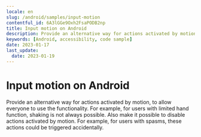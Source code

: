 ```yaml
---
locale: en
slug: /android/samples/input-motion
contentful_id: 6A3lGGe9Oxh2FsaPODB2np
title: Input motion on Android
description: Provide an alternative way for actions activated by motion, to allow everyone to use the functionality.
keywords: [Android, accessibility, code sample]
date: 2023-01-17
last_update:
  date: 2023-01-19
---
```


# Input motion on Android

Provide an alternative way for actions activated by motion, to allow everyone to use the functionality. For example, for users with limited hand function, shaking is not always possible. Also make it possible to disable actions activated by motion. For example, for users with spasms, these actions could be triggered accidentally.

<CodeSample id="input-motion" locale="en" platform="android"/>
